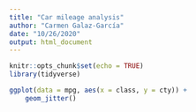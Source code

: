 ```yaml
---
title: "Car mileage analysis"
author: "Carmen Galaz-García"
date: "10/26/2020"
output: html_document
---
```


```r
knitr::opts_chunk$set(echo = TRUE)
library(tidyverse)
```

```r
ggplot(data = mpg, aes(x = class, y = cty)) +
	geom_jitter()

```

